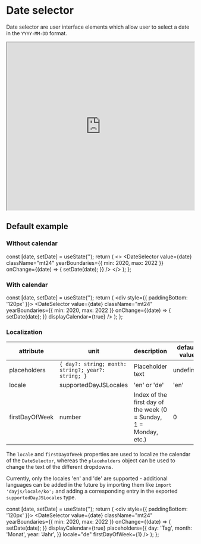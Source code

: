 

<Meta title="JSX/Date selector" component={DateSelector} />

# Date selector

Date selector are user interface elements which allow user to select a date in the `YYYY-MM-DD` format.

<Preview>
  <iframe
    width="100%"
    height="450"
    src="https://www.figma.com/embed?embed_host=share&url=https%3A%2F%2Fwww.figma.com%2Ffile%2FMKs4cbojdVOBKUxv7okb93%2FDirty-Swan-Design-System%3Fnode-id%3D293%253A169"
    allowFullScreen
  ></iframe>
</Preview>

## Default example

### Without calendar

  const [date, setDate] = useState('');
  return (
    <>
      <DateSelector
        value={date}
        className="mt24"
        yearBoundaries={{ min: 2020, max: 2022 }}
        onChange={(date) => {
          setDate(date);
        }}
      />
    </>
  );
};

<DateSelectorWithoutCalendarStory />

### With calendar

  const [date, setDate] = useState('');
  return (
    <div style={{ paddingBottom: '120px' }}>
      <DateSelector
        value={date}
        className="mt24"
        yearBoundaries={{ min: 2020, max: 2022 }}
        onChange={(date) => {
          setDate(date);
        }}
        displayCalendar={true}
      />
    </div>
  );
};

<DateSelectorWithCalendarStory />

### Localization

| attribute      | unit                                               | description                                                       | default value | required |
| -------------- | -------------------------------------------------- | ----------------------------------------------------------------- | ------------- | -------- |
| placeholders   | `{ day?: string; month: string?; year?: string; }` | Placeholder text                                                  | undefined     | false    |
| locale         | supportedDayJSLocales                              | 'en' or 'de'                                                      | 'en'          | false    |
| firstDayOfWeek | number                                             | Index of the first day of the week (0 = Sunday, 1 = Monday, etc.) | 0             | false    |

The `locale` and `firstDayOfWeek` properties are used to localize the calendar of the `DateSelector`, whereas
the `placeholders` object can be used to change the text of the different dropdowns.

Currently, only the locales 'en' and 'de' are supported - additional languages can be added in the future by importing them like
`import 'dayjs/locale/ko';`
and adding a corresponding entry in the exported `supportedDayJSLocales` type.

  const [date, setDate] = useState('');
  return (
    <div style={{ paddingBottom: '120px' }}>
      <DateSelector
        value={date}
        className="mt24"
        yearBoundaries={{ min: 2020, max: 2022 }}
        onChange={(date) => {
          setDate(date);
        }}
        displayCalendar={true}
        placeholders={{
          day: 'Tag',
          month: 'Monat',
          year: 'Jahr',
        }}
        locale="de"
        firstDayOfWeek={1}
      />
    </div>
  );
};

<DateSelectorWithCalendarLocalizedStory />
